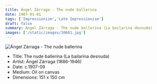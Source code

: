 ```yaml
---
title: Ángel Zárraga - The nude ballerina
date: 1907-01-01
tags: ['Impressionism','Late Impressionism']
draft: false
summary: Ángel Zárraga - The nude ballerina (La bailarina desnuda)
images: ['/static/images/10681.jpg']
---
```


![Ángel Zárraga - The nude ballerina](/static/images/10681.jpg)

* Title: The nude ballerina (La bailarina desnuda)
* Artist: Ángel Zárraga (1886-1946)
* Date: c.1907-09
* Medium: Oil on canvas
* Dimensions: 151 x 150 cm 


